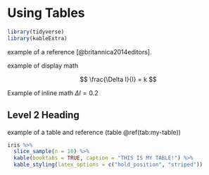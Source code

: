 # Using Tables {#ch2}

```r
library(tidyverse)
library(kableExtra)
```

example of a reference [@britannica2014editors].

example of display math

$$
\frac{\Delta I}{I} = k
$$

Example of inline math $\Delta I = 0.2$

## Level 2 Heading

example of a table and reference (table \@ref(tab:my-table))

```r
iris %>%
  slice_sample(n = 10) %>%
  kable(booktabs = TRUE, caption = "THIS IS MY TABLE!") %>%
  kable_styling(latex_options = c("hold_position", "striped"))
```

